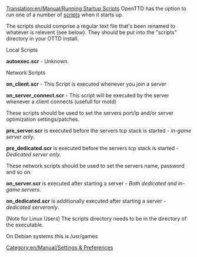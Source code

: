 [[Translation:en/Manual/Running Startup Scripts]]
OpenTTD has the option to run one of a number of [[en/Archive/Manual/Scripts|scripts]] when it starts up.

The scripts should comprise a regular text file that's been renamed to whatever is relevent (see below). They should be put into the "scripts" directory in your OTTD install.

Local Scripts

'''autoexec.scr''' - Unknown.


Network Scripts

'''on_client.scr''' - This Script is executed whenever you join a server

'''on_server_connect.scr''' - This script will be executed by the server whenever a client connects (usefull for motd)



These scripts should be used to set the servers port/ip and/or server optimization settings/patches.

'''pre_server.scr''' is executed before the servers tcp stack is started - ''in-game server only''.

'''pre_dedicated.scr''' is executed before the servers tcp stack is started - ''Dedicated server only''.


These network scripts should be used to set the servers name, password and so on.

'''on_server.scr''' is executed after starting a server - ''Both dedicated and in-game servers''.

'''on_dedicated.scr''' is additionally executed after starting a server - ''dedicated serveronly''.



[Note for Linux Users]
The scripts directory needs to be in the directory of the executable.

On Debian systems this is /usr/games


[[Category:en/Manual/Settings & Preferences]]